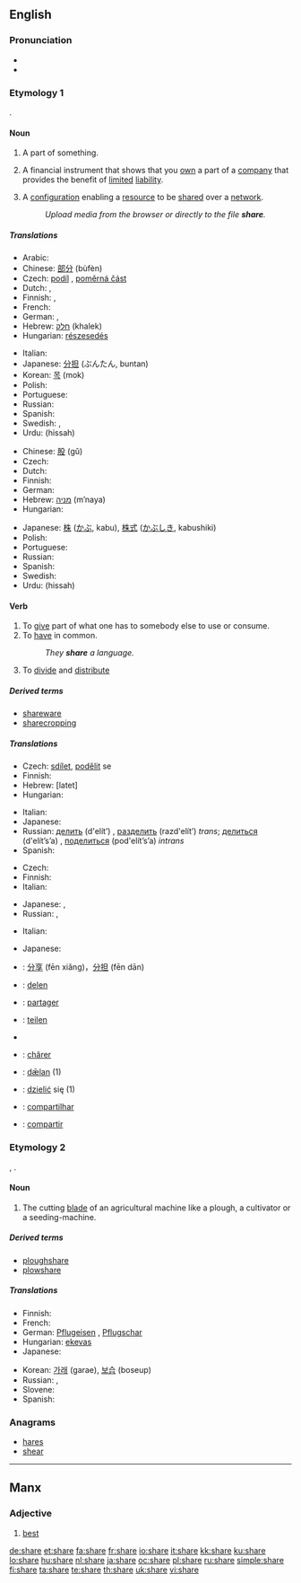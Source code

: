 {{wikipedia|dab=share}}
==English==
{{rank|class|century|sorry|986|share|working|breath|camp}}

===Pronunciation===
* {{audio|en-us-share.ogg|Audio (US)}}
* {{rhymes|ɛə(r)}}

===Etymology 1===
{{etyl|ang}} {{term|scearu|lang=ang}}.

====Noun====
{{en-noun}}

# A part of something.
# {{finance}} A financial instrument that shows that you [[own]] a part of a [[company]] that provides the benefit of [[limited]] [[liability]].
# {{computing}} A [[configuration]] enabling a [[resource]] to be [[share]]d over a [[network]].
#: ''Upload media from the browser or directly to the file '''share'''.''

=====Translations=====
{{trans-top|part of something}}
* Arabic: {{Arab|[[نصيب]]}} {{IPAchar|(naʂīb)}} {{m}}
* Chinese: [[部分]] (bùfèn)
* Czech: [[podíl]] {{m}}, [[poměrná část]] {{f}}
* Dutch: {{t+|nl|deel|n}}, {{t+|nl|aandeel|n}}
* Finnish: {{t+|fi|osuus}},  {{t+|fi|osa}}
* French: {{t+|fr|part|f}}
* German: {{t+|de|Anteil|m}}, {{t+|de|Teil|m}}
* Hebrew: [[חלק]] (khalek) {{m}}
* Hungarian: [[részesedés]]
{{trans-mid}}
* Italian: {{t+|it|parte|f}}
* Japanese: [[分担]] (ぶんたん, buntan)
* Korean: [[목]] (mok)
* Polish: {{t+|pl|część|f}}
* Portuguese: {{t+|pt|parte|f}}
* Russian: {{t+|ru|доля|f|tr=dólja|sc=Cyrl}}
* Spanish: {{t-|es|participación|f}}
* Swedish: {{t+|sv|andel}}, {{t+|sv|del}}
* Urdu: {{ur-Arab|[[حصہ]]}} (hissah) {{m}}
{{trans-bottom}}

{{trans-top|financial instrument}}
* Chinese: [[股]] (gǔ)
* Czech: {{t-|cs|akcie|f}}
* Dutch: {{t+|nl|aandeel|n}}
* Finnish: {{t+|fi|osake}}
* German: {{t+|de|Aktie|f}}
* Hebrew: [[מניה]] (m’naya) {{f}}
* Hungarian: {{t+|hu|részvény}}
{{trans-mid}}
* Japanese: [[株]] ([[かぶ]], kabu), [[株式]] ([[かぶしき]], kabushiki)
* Polish: {{t+|pl|akcja|f}}
* Portuguese: {{t+|pt|ação|f}}
* Russian: {{t+|ru|акция|f|tr=ákcija|sc=Cyrl}}
* Spanish: {{t+|es|acción|f}}
* Swedish: {{t+|sv|aktie}}
* Urdu: {{ur-Arab|[[حصہ]]}} (hissah) {{m}}
{{trans-bottom}}

====Verb====
{{en-verb|shares|sharing|shared}}

# To [[give]] part of what one has to somebody else to use or consume.
# To [[have]] in common.
#: ''They '''share''' a language.''
# To [[divide]] and [[distribute]]

=====Derived terms=====
* [[shareware]]
* [[sharecropping]]

=====Translations=====
{{trans-top|to give}}
* Czech: [[sdílet]], [[podělit]] se
* Finnish: {{t+|fi|jakaa}}
* Hebrew: {{t|he|לתת|sc=Hebr}} [latet]
* Hungarian: {{t+|hu|megoszt}}
{{trans-mid}}
* Italian: {{t-|it|condividere}}
* Japanese: {{t|ja|分配する|tr=bunpai suru|sc=Jpan}}
* Russian: [[делить]] (d'elít’) {{impf}}, [[разделить]] (razd'elít’) {{pf}} ''trans''; [[делиться]] (d'elít’s’a) {{impf}}, [[поделиться]] (pod'elít’s’a) {{pf}} ''intrans''
* Spanish: {{t+|es|dar}}
{{trans-bottom}}

{{trans-top|to have in common}}
* Czech: {{t-|cs|sdílet}}
* Finnish: {{t|fi|olla yhteistä}}
* Italian: {{t-|it|condividere}}
{{trans-mid}}
* Japanese: {{t|ja|共有する|tr=kyoyu suru|sc=Jpan}}, {{t|ja|共用する|tr=kyoyo suru|sc=Jpan}}
* Russian: {{t+|ru|разделять|tr=razd'el'át'|sc=Cyrl}} {{impf}}, {{t+|ru|разделить|tr=razd'elít'|sc=Cyrl}} {{pf}}
{{trans-bottom}}

{{trans-top|to divide and distribute}}
* Italian: {{t-|it|condividere}}
{{trans-mid}}
* Japanese: {{t|ja|分担する|tr=buntan suru|sc=Jpan}}
{{trans-bottom}}

{{checktrans-top}}
* {{ttbc|Chinese}}: [[分享]] (fēn xiǎng)，[[分担]] (fēn dān)
* {{ttbc|Dutch}}: [[delen]]
* {{ttbc|French}}: [[partager]]
* {{ttbc|German}}: [[teilen]]
* {{trreq|Hebrew}}
{{checktrans-mid}}
* {{ttbc|Jèrriais}}: [[chârer]]
* {{ttbc|Old English}}: [[dælan|dǣlan]] (1)
* {{ttbc|Polish}}: [[dzielić]] się (1)
* {{ttbc|Portuguese}}: [[compartilhar]]
* {{ttbc|Spanish}}: [[compartir]]
{{checktrans-bottom}}

===Etymology 2===
{{etyl|ang}} {{term|scear|lang=ang}}, {{term|scær|lang=ang}}.

====Noun====
{{en-noun}}

# {{farming}} The cutting [[blade]] of an agricultural machine like a plough, a cultivator or a seeding-machine.

=====Derived terms=====
* [[ploughshare]]
* [[plowshare]]

=====Translations=====
{{trans-top|cutting blade of an agricultural machine}}
* Finnish: {{t+|fi|vannas}}
* French: {{t+|fr|soc|m}}
* German: [[Pflugeisen]] {{n}}, [[Pflugschar]] {{f}}
* Hungarian: [[eke]][[vas]]
* Japanese: {{t|ja|刃先|tr=hasaki|sc=Jpan}}
{{trans-mid}}
* Korean: [[가래]] (garae), [[보습]] (boseup) {{i|for plough}}
* Russian: {{t|ru|лемех|m|tr=l'ém'eχ|sc=Cyrl}}, {{t|ru|сошник|m|tr=sóšnik|sc=Cyrl}}
* Slovene: {{t-|sl|lemež|m}}
* Spanish: {{t-|es|reja|f}}
{{trans-bottom}}

===Anagrams===
* [[hares]]
* [[shear]]

----

==Manx==

===Adjective===
{{infl|gv|adjective}}

# [[best]]

[[de:share]]
[[et:share]]
[[fa:share]]
[[fr:share]]
[[io:share]]
[[it:share]]
[[kk:share]]
[[ku:share]]
[[lo:share]]
[[hu:share]]
[[nl:share]]
[[ja:share]]
[[oc:share]]
[[pl:share]]
[[ru:share]]
[[simple:share]]
[[fi:share]]
[[ta:share]]
[[te:share]]
[[th:share]]
[[uk:share]]
[[vi:share]]